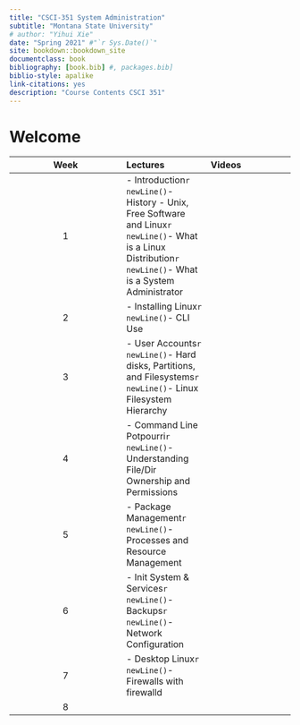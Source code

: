 ```yaml
--- 
title: "CSCI-351 System Administration"
subtitle: "Montana State University" 
# author: "Yihui Xie"
date: "Spring 2021" #"`r Sys.Date()`"
site: bookdown::bookdown_site
documentclass: book
bibliography: [book.bib] #, packages.bib]
biblio-style: apalike
link-citations: yes
description: "Course Contents CSCI 351"
---
```


# Welcome


| Week | Lectures | Videos |
| :--: | :-- | :-- |
| 1 | - Introduction`r newLine()`- History - Unix, Free Software and Linux`r newLine()`- What is a Linux Distribution`r newLine()`- What is a System Administrator |
| 2 | - Installing Linux`r newLine()`- CLI Use |
| 3 | - User Accounts`r newLine()`- Hard disks, Partitions, and Filesystems`r newLine()`- Linux Filesystem Hierarchy |
| 4 | - Command Line Potpourri`r newLine()`- Understanding File/Dir Ownership and Permissions |
| 5 | - Package Management`r newLine()`- Processes and Resource Management |
| 6 | - Init System & Services`r newLine()`- Backups`r newLine()`- Network Configuration |
| 7 | - Desktop Linux`r newLine()`- Firewalls with firewalld |
| 8 | |

